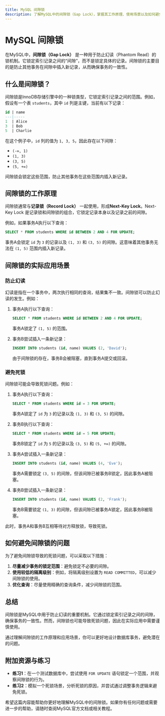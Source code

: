 ```yaml
---
title: MySQL 间隙锁
description: 了解MySQL中的间隙锁（Gap Lock），掌握其工作原理、使用场景以及如何避免潜在问题。
---
```


# MySQL 间隙锁

在MySQL中，**间隙锁（Gap Lock）** 是一种用于防止幻读（Phantom Read）的锁机制。它锁定索引记录之间的“间隙”，而不是锁定具体的记录。间隙锁的主要目的是防止其他事务在间隙中插入新记录，从而确保事务的一致性。

## 什么是间隙锁？

间隙锁是InnoDB存储引擎中的一种锁类型，它锁定索引记录之间的范围。例如，假设有一个表 `students`，其中 `id` 列是主键，当前有以下记录：

```sql
id | name
---|-----
1  | Alice
3  | Bob
5  | Charlie
```

在这个例子中，`id` 列的值为 `1, 3, 5`，因此存在以下间隙：

- `(-∞, 1)`
- `(1, 3)`
- `(3, 5)`
- `(5, +∞)`

间隙锁会锁定这些范围，防止其他事务在这些范围内插入新记录。

## 间隙锁的工作原理

间隙锁通常与**记录锁（Record Lock）** 一起使用，形成**Next-Key Lock**。Next-Key Lock 是记录锁和间隙锁的组合，它锁定记录本身以及记录之前的间隙。

例如，如果事务A执行以下查询：

```sql
SELECT * FROM students WHERE id BETWEEN 2 AND 4 FOR UPDATE;
```

事务A会锁定 `id` 为 `3` 的记录以及 `(1, 3)` 和 `(3, 5)` 的间隙。这意味着其他事务无法在 `(1, 5)` 范围内插入新记录。

## 间隙锁的实际应用场景

### 防止幻读

幻读是指在一个事务中，两次执行相同的查询，结果集不一致。间隙锁可以防止幻读的发生。例如：

1. 事务A执行以下查询：

   ```sql
   SELECT * FROM students WHERE id BETWEEN 2 AND 4 FOR UPDATE;
   ```

   事务A锁定了 `(1, 5)` 的范围。

2. 事务B尝试插入一条新记录：

   ```sql
   INSERT INTO students (id, name) VALUES (2, 'David');
   ```

   由于间隙锁的存在，事务B会被阻塞，直到事务A提交或回滚。

### 避免死锁

间隙锁可能会导致死锁问题。例如：

1. 事务A执行以下查询：

   ```sql
   SELECT * FROM students WHERE id = 3 FOR UPDATE;
   ```

   事务A锁定了 `id` 为 `3` 的记录以及 `(1, 3)` 和 `(3, 5)` 的间隙。

2. 事务B执行以下查询：

   ```sql
   SELECT * FROM students WHERE id = 5 FOR UPDATE;
   ```

   事务B锁定了 `id` 为 `5` 的记录以及 `(3, 5)` 和 `(5, +∞)` 的间隙。

3. 事务A尝试插入一条新记录：

   ```sql
   INSERT INTO students (id, name) VALUES (4, 'Eve');
   ```

   事务A需要锁定 `(3, 5)` 的间隙，但该间隙已被事务B锁定，因此事务A被阻塞。

4. 事务B尝试插入一条新记录：

   ```sql
   INSERT INTO students (id, name) VALUES (2, 'Frank');
   ```

   事务B需要锁定 `(1, 3)` 的间隙，但该间隙已被事务A锁定，因此事务B被阻塞。

此时，事务A和事务B互相等待对方释放锁，导致死锁。

## 如何避免间隙锁的问题

为了避免间隙锁导致的死锁问题，可以采取以下措施：

1. **尽量减少事务的锁定范围**：避免锁定不必要的间隙。
2. **使用较低的隔离级别**：例如，将隔离级别设置为 `READ COMMITTED`，可以减少间隙锁的使用。
3. **优化查询**：尽量使用精确的查询条件，减少间隙锁的范围。

## 总结

间隙锁是MySQL中用于防止幻读的重要机制。它通过锁定索引记录之间的间隙，确保事务的一致性。然而，间隙锁也可能导致死锁问题，因此在实际应用中需要谨慎使用。

通过理解间隙锁的工作原理和应用场景，你可以更好地设计数据库事务，避免潜在的问题。

## 附加资源与练习

- **练习1**：在一个测试数据库中，尝试使用 `FOR UPDATE` 语句锁定一个范围，并观察间隙锁的行为。
- **练习2**：模拟一个死锁场景，分析死锁的原因，并尝试通过调整事务逻辑来避免死锁。

希望这篇内容能帮助你更好地理解MySQL中的间隙锁。如果你有任何问题或需要进一步的帮助，请随时查阅MySQL官方文档或相关教程。